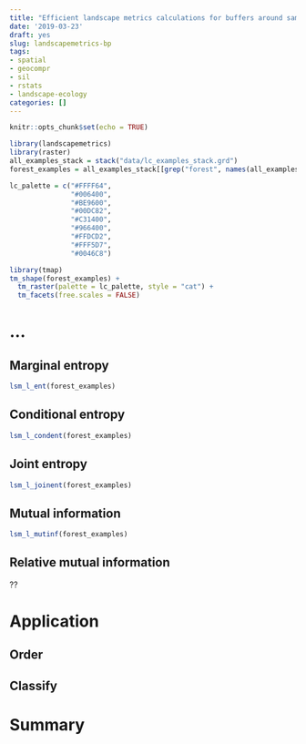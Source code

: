 ```yaml
---
title: "Efficient landscape metrics calculations for buffers around sampling points"
date: '2019-03-23'
draft: yes
slug: landscapemetrics-bp
tags:
- spatial
- geocompr
- sil
- rstats
- landscape-ecology
categories: []
---
```


```r
knitr::opts_chunk$set(echo = TRUE)
```

<!--intro-->
<!--cooccurence histogram??-->
<!-- landscapemetrics -->

<!-- prep -->
<!--adds data download-->
```r
library(landscapemetrics)
library(raster)
all_examples_stack = stack("data/lc_examples_stack.grd")
forest_examples = all_examples_stack[[grep("forest", names(all_examples_stack))]]
```

<!--maybe select less examples?? (2?4?8?9?) -->

```r
lc_palette = c("#FFFF64",
               "#006400",
               "#BE9600",
               "#00DC82",
               "#C31400",
               "#966400",
               "#FFDCD2",
               "#FFF5D7",
               "#0046C8")

library(tmap)
tm_shape(forest_examples) +
  tm_raster(palette = lc_palette, style = "cat") +
  tm_facets(free.scales = FALSE)
```


# ...

## Marginal entropy

```r
lsm_l_ent(forest_examples)
```

## Conditional entropy

```r
lsm_l_condent(forest_examples)
```

## Joint entropy

```r
lsm_l_joinent(forest_examples)
```

## Mutual information

```r
lsm_l_mutinf(forest_examples)
```

## Relative mutual information

??

# Application

## Order

## Classify

# Summary

<!-- landscapemetrics -->
<!-- + the whole org -->

<!-- new paper -->
<!-- + the whole sil org -->